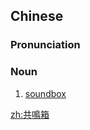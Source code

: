 {{also|共鸣箱}}
==Chinese==
{{zh-forms|s=共鸣箱|type=21}}

===Pronunciation===
{{zh-pron
|m=gòngmíngxiāng
|c=gung6 ming4 soeng1
|cat=n
}}

===Noun===
{{zh-noun}}

# [[soundbox]]

[[zh:共鳴箱]]